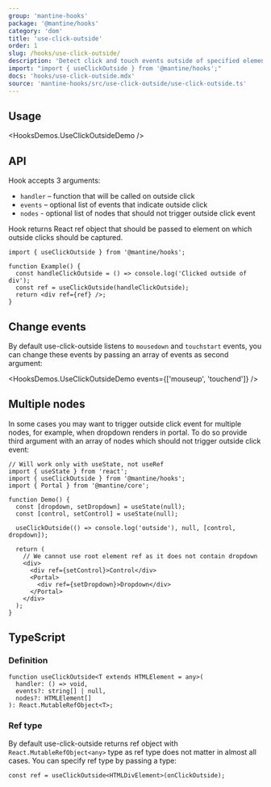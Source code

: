 ```yaml
---
group: 'mantine-hooks'
package: '@mantine/hooks'
category: 'dom'
title: 'use-click-outside'
order: 1
slug: /hooks/use-click-outside/
description: 'Detect click and touch events outside of specified element'
import: "import { useClickOutside } from '@mantine/hooks';"
docs: 'hooks/use-click-outside.mdx'
source: 'mantine-hooks/src/use-click-outside/use-click-outside.ts'
---
```



## Usage

<HooksDemos.UseClickOutsideDemo />

## API

Hook accepts 3 arguments:

- `handler` – function that will be called on outside click
- `events` – optional list of events that indicate outside click
- `nodes` - optional list of nodes that should not trigger outside click event

Hook returns React ref object that should be passed to element on which outside clicks should be captured.

```tsx
import { useClickOutside } from '@mantine/hooks';

function Example() {
  const handleClickOutside = () => console.log('Clicked outside of div');
  const ref = useClickOutside(handleClickOutside);
  return <div ref={ref} />;
}
```

## Change events

By default use-click-outside listens to `mousedown` and `touchstart` events,
you can change these events by passing an array of events as second argument:

<HooksDemos.UseClickOutsideDemo events={['mouseup', 'touchend']} />

## Multiple nodes

In some cases you may want to trigger outside click event for multiple nodes, for example, when dropdown renders in portal.
To do so provide third argument with an array of nodes which should not trigger outside click event:

```tsx
// Will work only with useState, not useRef
import { useState } from 'react';
import { useClickOutside } from '@mantine/hooks';
import { Portal } from '@mantine/core';

function Demo() {
  const [dropdown, setDropdown] = useState(null);
  const [control, setControl] = useState(null);

  useClickOutside(() => console.log('outside'), null, [control, dropdown]);

  return (
    // We cannot use root element ref as it does not contain dropdown
    <div>
      <div ref={setControl}>Control</div>
      <Portal>
        <div ref={setDropdown}>Dropdown</div>
      </Portal>
    </div>
  );
}
```

## TypeScript

### Definition

```tsx
function useClickOutside<T extends HTMLElement = any>(
  handler: () => void,
  events?: string[] | null,
  nodes?: HTMLElement[]
): React.MutableRefObject<T>;
```

### Ref type

By default use-click-outside returns ref object with `React.MutableRefObject<any>` type
as ref type does not matter in almost all cases. You can specify ref type by passing a type:

```tsx
const ref = useClickOutside<HTMLDivElement>(onClickOutside);
```
